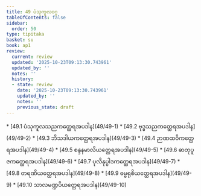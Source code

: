 ```yaml
---
title: 49 ပံသုကူလဝဂ္ဂ
tableOfContents: false
sidebar:
  order: 50
type: tipitaka
basket: su
book: ap1
review:
  current: review
  updated: '2025-10-23T09:13:30.743961'
  updated_by: ''
  notes: ''
  history:
  - state: review
    date: '2025-10-23T09:13:30.743961'
    updated_by: ''
    notes: ''
    previous_state: draft
---
```



<ReviewStatus review={frontmatter.review} showDetails={true} />

<HypothesisAnnotation frontmatter={frontmatter} />

<DynamicBreadcrumb />



<TableOfContents book="ap1" section="49">
* [49.1 ပံသုကူလသညကတ္ထေရအပဒါန](49/49-1)
* [49.2 ဗုဒ္ဓသညကတ္ထေရအပဒါန](49/49-2)
* [49.3 ဘိသဒါယကတ္ထေရအပဒါန](49/49-3)
* [49.4 ဉာဏထဝိကတ္ထေရအပဒါန](49/49-4)
* [49.5 စန္ဒနမာလိယတ္ထေရအပဒါန](49/49-5)
* [49.6 ဓာတုပူဇကတ္ထေရအပဒါန](49/49-6)
* [49.7 ပုလိနုပ္ပါဒကတ္ထေရအပဒါန](49/49-7)
* [49.8 တရဏိယတ္ထေရအပဒါန](49/49-8)
* [49.9 ဓမ္မရုစိယတ္ထေရအပဒါန](49/49-9)
* [49.10 သာလမဏ္ဍပိယတ္ထေရအပဒါန](49/49-10)
</TableOfContents>